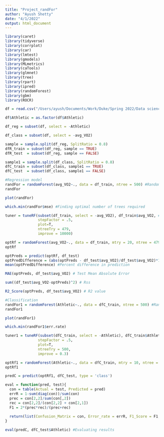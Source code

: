 ```yaml
---
title: "Project_randFor"
author: "Ayush Shetty"
date: "4/1/2022"
output: html_document
---
```


```r
library(caret)
library(tidyverse)
library(corrplot)
library(car)
library(lmtest)
library(gmodels)
library(MLmetrics)
library(caTools)
library(glmnet)
library(tree) 
library(rpart)
library(ipred) 
library(randomForest)
library(gbm) 
library(ROCR)
```

```r
df = read.csv("/Users/ayush/Documents/Work/Duke/Spring 2022/Data science/Course project/preprocessed_model_data_ver2.csv")

df$Athletic = as.factor(df$Athletic)

df_reg = subset(df, select = -Athletic)

df_class = subset(df, select = -avg_VO2)

sample = sample.split(df_reg, SplitRatio = 0.8)
dfR_train = subset(df_reg, sample == TRUE)
dfR_test  = subset(df_reg, sample == FALSE)

sample1 = sample.split(df_class, SplitRatio = 0.8)
dfC_train = subset(df_class, sample1 == TRUE)
dfC_test  = subset(df_class, sample1 == FALSE)

```

```r
#Regression model
randFor = randomForest(avg_VO2~., data = df_train, ntree = 500) #Random forest model
randFor
```


```r
plot(randFor)
```

```r
which.min(randFor$mse) #Finding optimal number of trees required
```


```r
tuner = tuneRF(subset(df_train, select = -avg_VO2), df_train$avg_VO2, #Optimizing to find mtry
               stepFactor = .5,
               plot=T,
               ntreeTry = 479,
               improve = 10000)
```


```r
optRf = randomForest(avg_VO2~., data = df_train, mtry = 20, ntree = 479) # Optimal Random Forest model
optRf
```


```r
optPreds = predict(optRf, df_test)
optPredDifference = (abs(optPreds - df_test$avg_VO2)/df_test$avg_VO2)*100
mean(optPredDifference) #Percent difference in prediction

MAE(optPreds, df_test$avg_VO2) # Test Mean Absolute Error
```


```r
sum((df_test$avg_VO2-optPreds)^2) # Rss
```


```r
R2_Score(optPreds, df_test$avg_VO2) # R2 value
```

```r
#Classification
randFor1 = randomForest(Athletic~., data = dfC_train, ntree = 500) #Random forest model classification
randFor1
```


```r
plot(randFor1)
```


```r
which.min(randFor1$err.rate)
```


```r
tuner1 = tuneRF(subset(dfC_train, select = -Athletic), dfC_train$Athletic, #Optimizing to find mtry
               stepFactor = .5,
               plot=T,
               ntreeTry = 500,
               improve = 0.3)
```

```r
optRf1 = randomForest(Athletic~., data = dfC_train, mtry = 10, ntree = 500) #Optimal model
optRf1
```


```r
predC = predict(optRf1, dfC_test, type = 'class')

eval = function(pred, test){
  con = table(Actual = test, Predicted = pred)
  errR = 1-sum(diag(con))/sum(con)
  prec = con[2,2]/sum(con[,2])
  rec = con[2,2]/(con[2,2] + con[2,1])
  F1 = 2*(prec*rec)/(prec+rec)
  
  return(list(Confusion_Matrix = con, Error_rate = errR, F1_Score = F1, Precision = prec, Recall = rec))
}

eval(predC, dfC_test$Athletic) #Evaluating results
```


